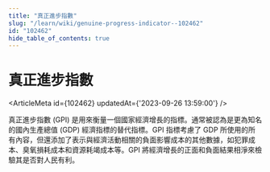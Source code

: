 ```yaml
---
title: "真正進步指數"
slug: "/learn/wiki/genuine-progress-indicator--102462"
id: "102462"
hide_table_of_contents: true
---
```



# 真正進步指數

<ArticleMeta id={102462} updatedAt={'2023-09-26 13:59:00'} />
<div className='border-solid border-b border-t-0 my-4 border-[var(--ifm-color-gray-300)]' />

真正進步指數 (GPI) 是用來衡量一個國家經濟增長的指標。通常被認為是更為知名的國內生產總值 (GDP) 經濟指標的替代指標。GPI 指標考慮了 GDP 所使用的所有內容，但還添加了表示與經濟活動相關的負面影響成本的其他數據，如犯罪成本、臭氧損耗成本和資源耗竭成本等。GPI 將經濟增長的正面和負面結果相淨來檢驗其是否對人民有利。
